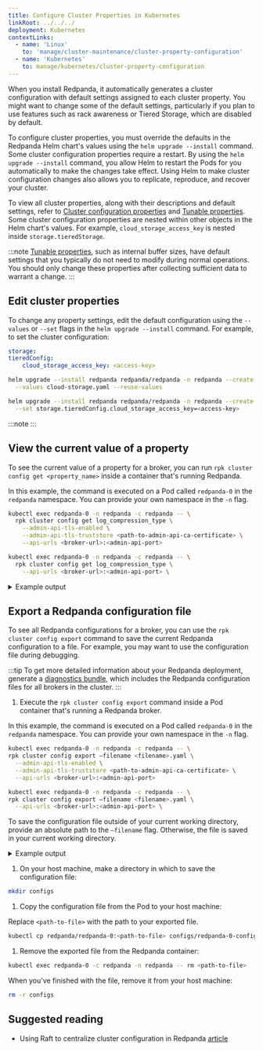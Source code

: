 ```yaml
---
title: Configure Cluster Properties in Kubernetes
linkRoot: ../../../
deployment: Kubernetes
contextLinks:
  - name: 'Linux'
    to: 'manage/cluster-maintenance/cluster-property-configuration'
  - name: 'Kubernetes'
    to: manage/kubernetes/cluster-property-configuration
---
```


<head>
    <meta name="title" content="Configure Cluster Properties in Kubernetes | Redpanda Docs" data-rh="true"/>
    <meta name="description" content="Configure cluster properties using the Redpanda Helm chart" data-rh="true"/>
    <link rel="canonical" href="https://docs.redpanda.com/docs/manage/kubernetes/cluster-property-configuration/" />
</head>


<ContextLink frontmatter={frontMatter}
/>

When you install Redpanda, it automatically generates a cluster configuration with default settings assigned to each cluster property. 
You might want to change some of the default settings, particularly if you plan to use features such as rack awareness or Tiered Storage, which are disabled by default.

To configure cluster properties, you must override the defaults in the Redpanda Helm chart's values using the `helm upgrade --install` command. 
Some cluster configuration properties require a restart. 
By using the `helm upgrade --install` command, you allow Helm to restart the Pods for you automatically to make the changes take effect. 
Using Helm to make cluster configuration changes also allows you to replicate, reproduce, and recover your cluster.

To view all cluster properties, along with their descriptions and default settings, refer to [Cluster configuration properties](../../../reference/cluster-properties) and [Tunable properties](../../../reference/tunable-properties). Some cluster configuration properties are nested within other objects in the Helm chart's values. For example, `cloud_storage_access_key` is nested inside `storage.tieredStorage`.

:::note
[Tunable properties](../../../reference/tunable-properties), such as internal buffer sizes, have default settings that you typically do not need to modify during normal operations. You should only change these properties after collecting sufficient data to warrant a change. 
:::

## Edit cluster properties

To change any property settings, edit the default configuration using the `--values` or `--set` flags in the `helm upgrade --install` command. For example, to set the <ClusterProperty name="cloud_storage_access_key" frontmatter={frontMatter}/> cluster configuration:

<Tabs groupId="helm-config" queryString>
<TabItem value="values" label="--values">

```yaml title="cloud-storage.yaml"
storage:
tieredConfig:
    cloud_storage_access_key: <access-key>
```

```bash
helm upgrade --install redpanda redpanda/redpanda -n redpanda --create-namespace \
  --values cloud-storage.yaml --reuse-values
```

</TabItem>
<TabItem value="flags" label="--set">

```bash
helm upgrade --install redpanda redpanda/redpanda -n redpanda --create-namespace \
  --set storage.tieredConfig.cloud_storage_access_key=<access-key>
```

</TabItem>
</Tabs>

:::note
<ValuesYaml path="storage.tieredConfig"/>
:::

## View the current value of a property

To see the current value of a property for a broker, you can run `rpk cluster config get <property_name>` inside a container that's running Redpanda.

In this example, the command is executed on a Pod called `redpanda-0` in the `redpanda` namespace. You can provide your own namespace in the `-n` flag.

<Tabs groupId="tls" queryString>
<TabItem value="enabled" label="TLS Enabled">

```bash
kubectl exec redpanda-0 -n redpanda -c redpanda -- \
  rpk cluster config get log_compression_type \
    --admin-api-tls-enabled \
    --admin-api-tls-truststore <path-to-admin-api-ca-certificate> \
    --api-urls <broker-url>:<admin-api-port>
```

</TabItem>
<TabItem value="disabled" label="TLS Disabled">

```bash
kubectl exec redpanda-0 -n redpanda -c redpanda -- \
  rpk cluster config get log_compression_type \
    --api-urls <broker-url>:<admin-api-port> \
```

</TabItem>
</Tabs>

<details>
<summary>
Example output
</summary>

```
producer
```

</details>

## Export a Redpanda configuration file

To see all Redpanda configurations for a broker, you can use the `rpk cluster config export` command to save the current Redpanda configuration to a file. For example, you may want to use the configuration file during debugging.

:::tip
To get more detailed information about your Redpanda deployment, generate a [diagnostics bundle](../troubleshooting/diagnostics-bundle), which includes the Redpanda configuration files for all brokers in the cluster.
:::

1. Execute the `rpk cluster config export` command inside a Pod container that's running a Redpanda broker.

  In this example, the command is executed on a Pod called `redpanda-0` in the `redpanda` namespace. You can provide your own namespace in the `-n` flag.

  <Tabs groupId="tls" queryString>
  <TabItem value="enabled" label="TLS Enabled">

  ```bash
  kubectl exec redpanda-0 -n redpanda -c redpanda -- \
  rpk cluster config export –filename <filename>.yaml \
    --admin-api-tls-enabled \
    --admin-api-tls-truststore <path-to-admin-api-ca-certificate> \
    --api-urls <broker-url>:<admin-api-port>
  ```

  </TabItem>
  <TabItem value="disabled" label="TLS Disabled">

  ```bash
  kubectl exec redpanda-0 -n redpanda -c redpanda -- \
  rpk cluster config export –filename <filename>.yaml \
    --api-urls <broker-url>:<admin-api-port> \
  ```

  </TabItem>
  </Tabs>

  To save the configuration file outside of your current working directory, provide an absolute path to the `–filename` flag. Otherwise, the file is saved in your current working directory.

  <details>
  <summary>
  Example output
  </summary>

  ```
  Wrote configuration to file "/tmp/config_625125906.yaml".
  ```

  </details>

1. On your host machine, make a directory in which to save the configuration file:

  ```bash
  mkdir configs
  ```

1. Copy the configuration file from the Pod to your host machine:

  Replace `<path-to-file>` with the path to your exported file.

  ```bash
  kubectl cp redpanda/redpanda-0:<path-to-file> configs/redpanda-0-configuration-file.yaml
  ```

1. Remove the exported file from the Redpanda container:

  ```bash
  kubectl exec redpanda-0 -c redpanda -n redpanda -- rm <path-to-file>
  ```

When you've finished with the file, remove it from your host machine:

```bash
rm -r configs
```

## Suggested reading

- Using Raft to centralize cluster configuration in Redpanda [article](https://redpanda.com/blog/raft-centralized-cluster-configuration-improvements/)
